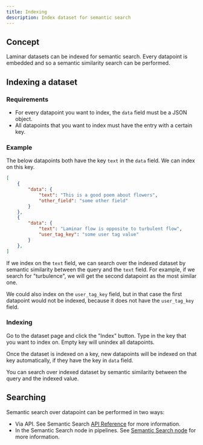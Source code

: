 ```yaml
---
title: Indexing
description: Index dataset for semantic search
---
```


## Concept

Laminar datasets can be indexed for semantic search. Every datapoint is 
embedded and so a semantic similarity search can be performed.

## Indexing a dataset

### Requirements

- For every datapoint you want to index, the `data` field must be a JSON object.
- All datapoints that you want to index must have the entry with a certain key.

### Example

The below datapoints both have the key `text` in the `data` field. We can index on this key.

```json
[
    {
        "data": {
            "text": "This is a good poem about flowers",
            "other_field": "some other field"
        }
    },
    {
        "data": {
            "text": "Laminar flow is opposite to turbulent flow",
            "user_tag_key": "some user tag value"
        }
    },
]
```

If we index on the `text` field, we can search over the indexed dataset by semantic similarity between the query and the `text` field.
For example, if we search for "turbulence", we will get the second datapoint as the most similar one.

We could also index on the `user_tag_key` field, but in that case the first datapoint would not be indexed,
because it does not have the `user_tag_key` field.

### Indexing

Go to the dataset page and click the "Index" button. Type in the key that you want to index on.
Empty key will unindex all datapoints.

Once the dataset is indexed on a key, new datapoints will be indexed on that key automatically, if they have the key in `data` field.

You can search over indexed dataset by semantic similarity between the query and the indexed value.

## Searching

Semantic search over datapoint can be performed in two ways:
- Via API. See Semantic Search [API Reference](/api-reference/semantic-search/semantic-search) for more information.
- In the Semantic Search node in pipelines. See [Semantic Search node](/nodes/semantic-search) for more information.
